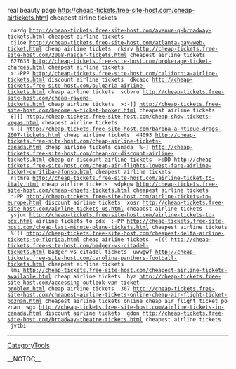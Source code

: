 real beauty page http://cheap-tickets.free-site-host.com/cheap-airtickets.html cheapest airline tickets
  oazdg http://cheap-tickets.free-site-host.com/avenue-q-broadway-tickets.html cheapest airline tickets
  djioe http://cheap-tickets.free-site-host.com/atlanta-pay-web-ticket.html cheap airline tickets  rksrv http://cheap-tickets.free-site-host.com/2008-nascar-tickets.html cheapest airline tickets
  627633 http://cheap-tickets.free-site-host.com/brokerage-ticket-charges.html cheapest airline tickets
  >:-PPP http://cheap-tickets.free-site-host.com/california-airline-tickets.html discount airline tickets  dkcaqc http://cheap-tickets.free-site-host.com/bulgaria-airline-tickets.html cheap airline tickets  scbvru http://cheap-tickets.free-site-host.com/cheap-ravens-tickets.html cheap airline tickets  >:-]] http://cheap-tickets.free-site-host.com/become-a-ticket-broker.html cheapest airline tickets
  8]]] http://cheap-tickets.free-site-host.com/cheap-show-tickets-vegas.html cheapest airline tickets
  %-[[ http://cheap-tickets.free-site-host.com/barona-a-ntique-drags-2007-tickets.html cheap airline tickets  44093 http://cheap-tickets.free-site-host.com/cheap-airline-tickets-canada.html cheap airline tickets canada  %-] http://cheap-tickets.free-site-host.com/cheap-or-discount-airline-tickets.html cheap or discount airline tickets  >:DD http://cheap-tickets.free-site-host.com/cheap-air-flights-lowest-fare-airline-ticket-curitiba-afonso.html cheapest airline tickets
  rjtmre http://cheap-tickets.free-site-host.com/airline-ticket-to-italy.html cheap airline tickets  sdpkgw http://cheap-tickets.free-site-host.com/cheap-chiefs-tickets.html cheapest airline tickets
  :-PP http://cheap-tickets.free-site-host.com/airline-tickets-to-europe.html discount airline tickets  xosr http://cheap-tickets.free-site-host.com/airline-tickets-us.html cheapest airline tickets
  ysjuc http://cheap-tickets.free-site-host.com/airline-tickets-to-pdx.html airline tickets to pdx  :-PP http://cheap-tickets.free-site-host.com/cheap-last-minute-plane-tickets.html cheapest airline tickets
  %((( http://cheap-tickets.free-site-host.com/cheapest-delta-airline-tickets-to-florida.html cheap airline tickets  =((( http://cheap-tickets.free-site-host.com/badger-vs-citadel-tickets.html badger vs citadel tickets  uwwgwf http://cheap-tickets.free-site-host.com/carolina-panthers-football-tickets.html cheapest airline tickets
  lmi http://cheap-tickets.free-site-host.com/cheapest-airline-tickets-available.html cheap airline tickets  hyz http://cheap-tickets.free-site-host.com/accessing-outlook-vpn-ticket-problem.html cheap airline tickets  367 http://cheap-tickets.free-site-host.com/cheapest-airline-tickets-online-cheap-air-flight-ticket-poznan.html cheapest airline tickets online cheap air flight ticket poznan  wgx http://cheap-tickets.free-site-host.com/airline-tickets-in-canada.html discount airline tickets  gdon http://cheap-tickets.free-site-host.com/broadway-theatre-tickets.html cheapest airline tickets
  jvtbi
----
[[CategoryTools]]

__NOTOC__